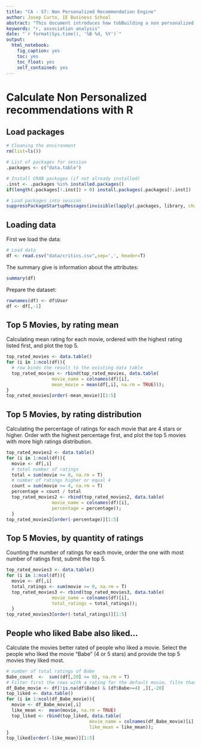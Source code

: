 ```yaml
---
title: "CA - S7: Non Personalized Recommendation Engine"
author: Josep Curto, IE Business School
abstract: "This document introduces how tobBuilding a non personalized recommendation Engine with R"
keywords: "r, association analysis"
date: "`r format(Sys.time(), '%B %d, %Y')`"
output: 
  html_notebook: 
    fig_caption: yes
    toc: yes
    toc_float: yes
    self_contained: yes
---
```


# Calculate Non Personalized recommendations with R

## Load packages

```r
# Cleaning the environment
rm(list=ls())

# List of packages for session
.packages <- c("data.table")

# Install CRAN packages (if not already installed)
.inst <- .packages %in% installed.packages()
if(length(.packages[!.inst]) > 0) install.packages(.packages[!.inst])

# Load packages into session 
suppressPackageStartupMessages(invisible(lapply(.packages, library, character.only = TRUE)))
```

## Loading data

First we load the data:

```r
# Load data
df <- read.csv("data/critics.csv",sep=',', header=T)
```

The summary give is information about the attributes:

```r
summary(df)
```

Prepare the dataset:

```r
rownames(df) <- df$User 
df <- df[,-1]
```

## Top 5 Movies, by rating mean

Calculating mean rating for each movie, ordered with the highest rating listed first, and plot the top 5.

```r
top_rated_movies <- data.table()
for (i in 1:ncol(df)){
  # row binds the result to the existing data table 
  top_rated_movies <- rbind(top_rated_movies, data.table(
                 movie_name = colnames(df)[i],
                 mean_movie = mean(df[,i], na.rm = TRUE)));
}
top_rated_movies[order(-mean_movie)][1:5]
```

## Top 5 Movies, by rating distribution

Calculating the percentage of ratings for each movie that are 4 stars or higher. Order with the highest percentage first, and plot the top 5 movies with more high ratings distribution.

```r
top_rated_movies2 <- data.table()
for (i in 1:ncol(df)){
  movie <- df[,i]
  # total number of ratings
  total = sum(movie >= 0, na.rm = T)
  # number of ratings higher or equal 4
  count = sum(movie >= 4, na.rm = T)
  percentage = count / total
  top_rated_movies2 <- rbind(top_rated_movies2, data.table(
                 movie_name = colnames(df)[i],
                 percentage = percentage));
  }
top_rated_movies2[order(-percentage)][1:5]
```

## Top 5 Movies, by quantity of ratings

Counting the number of ratings for each movie, order the one with most number of ratings first, submit the top 5.

```r
top_rated_movies3 <- data.table()
for (i in 1:ncol(df)){
  movie <- df[,i]
  total_ratings <- sum(movie >= 0, na.rm = T)
  top_rated_movies3 <- rbind(top_rated_movies3, data.table(
                 movie_name = colnames(df)[i],
                 total_ratings = total_ratings));
  }
top_rated_movies3[order(-total_ratings)][1:5]
```

## People who liked Babe also liked...

Calculate the movies better rated of people who liked a movie. Select the people who liked the movie "Babe" (4 or 5 stars) and provide the top 5 movies they liked most.

```r
# number of total ratings of Babe
Babe_count  <-  sum((df[,20] >= 0), na.rm = T) 
# Filter first the rows with a rating for the default movie, filte than the ratings higher equal to four and delete the column of the default movie
df_Babe_movie <- df[!is.na(df$Babe) & (df$Babe>=4) ,][,-20]
top_liked <- data.table()
for (i in 1:ncol(df_Babe_movie)){
  movie <- df_Babe_movie[,i]
  like_mean <-  mean(movie, na.rm = TRUE)
  top_liked <- rbind(top_liked, data.table(
                               movie_name = colnames(df_Babe_movie)[i],
                               like_mean = like_mean));
}
top_liked[order(-like_mean)][1:5]
```
